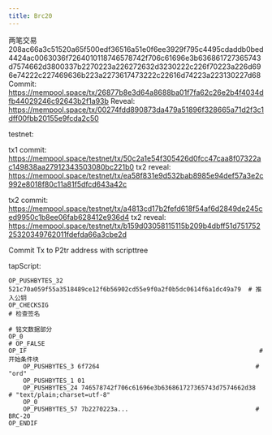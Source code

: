 ```yaml
---
title: Brc20
---
```


<Brc20Pub />

两笔交易
208ac66a3c51520a65f500edf36516a51e0f6ee3929f795c4495cdaddb0bed4424ac0063036f7264010118746578742f706c61696e3b636861727365743d7574662d3800337b2270223a226272632d3230222c226f70223a226d696e74222c227469636b223a2273617473222c22616d74223a223130227d68
Commit: https://mempool.space/tx/26877b8e3d64a8688ba01f7fa62c26e2b4f4034dfb44029246c92643b2f1a93b
Reveal: https://mempool.space/tx/00274fdd890873da479a51896f328665a71d2f3c1dff00fbb20155e9fcda2c50

testnet:

tx1 commit: https://mempool.space/testnet/tx/50c2a1e54f305426d0fcc47caa8f07322ac149838aa27912343503080bc221b0
tx2 reveal: https://mempool.space/testnet/tx/ea58f831e9d532bab8985e94def57a3e2c992e8018f80c11a81f5dfcd643a42c

tx2 commit: https://mempool.space/testnet/tx/a4813cd17b2fefd618f54af6d2849de245ced9950c1b8ee06fab628412e936d4
tx2 reveal: https://mempool.space/testnet/tx/b159d03058115115b209b4dbff51d75175225320349762011fdefda66a3cbe2d

Commit Tx to P2tr address with scripttree

tapScript:

```text
OP_PUSHBYTES_32 521c70a059f55a3518489ce12f6b56902cd55e9f0a2f0b5dc0614f6a1dc49a79  # 推入公钥
OP_CHECKSIG                                                                        # 检查签名

# 铭文数据部分
OP_0                                                                  # OP_FALSE
OP_IF                                                                # 开始条件块
    OP_PUSHBYTES_3 6f7264                                           # "ord"
    OP_PUSHBYTES_1 01
    OP_PUSHBYTES_24 746578742f706c61696e3b636861727365743d7574662d38  # "text/plain;charset=utf-8"
    OP_0
    OP_PUSHBYTES_57 7b2270223a...                                   # BRC-20
OP_ENDIF
```
